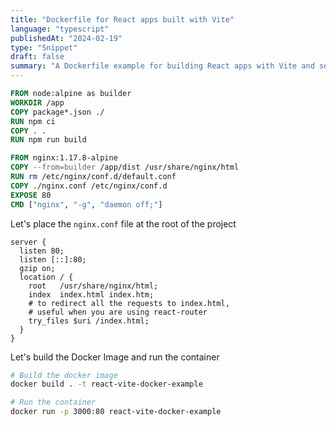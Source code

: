 ```yaml
---
title: "Dockerfile for React apps built with Vite"
language: "typescript"
publishedAt: "2024-02-19"
type: "Snippet"
draft: false
summary: "A Dockerfile example for building React apps with Vite and serving them using Nginx."
---
```


```dockerfile
FROM node:alpine as builder
WORKDIR /app
COPY package*.json ./
RUN npm ci
COPY . .
RUN npm run build

FROM nginx:1.17.8-alpine
COPY --from=builder /app/dist /usr/share/nginx/html
RUN rm /etc/nginx/conf.d/default.conf
COPY ./nginx.conf /etc/nginx/conf.d
EXPOSE 80
CMD ["nginx", "-g", "daemon off;"]
```

Let's place the `nginx.conf` file at the root of the project

```nginx
server {
  listen 80;
  listen [::]:80;
  gzip on;
  location / {
    root   /usr/share/nginx/html;
    index  index.html index.htm;
    # to redirect all the requests to index.html,
    # useful when you are using react-router
    try_files $uri /index.html;
  }
}
```

Let's build the Docker Image and run the container

```bash
# Build the docker image
docker build . -t react-vite-docker-example

# Run the container
docker run -p 3000:80 react-vite-docker-example
```
